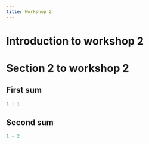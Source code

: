```yaml
---
title: Workshop 2
---
```


# Introduction to workshop 2

# Section 2 to workshop 2

## First sum

```r
1 + 1
```


## Second sum

```r
1 + 2
```



